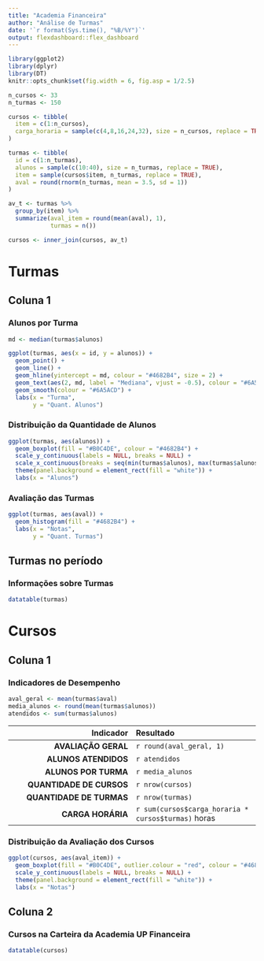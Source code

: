 ```yaml
---
title: "Academia Financeira"
author: "Análise de Turmas"
date: '`r format(Sys.time(), "%B/%Y")`'
output: flexdashboard::flex_dashboard
---
```


```r
library(ggplot2)
library(dplyr)
library(DT)
knitr::opts_chunk$set(fig.width = 6, fig.asp = 1/2.5)
```

```r
n_cursos <- 33
n_turmas <- 150

cursos <- tibble(
  item = c(1:n_cursos),
  carga_horaria = sample(c(4,8,16,24,32), size = n_cursos, replace = TRUE)
)

turmas <- tibble(
  id = c(1:n_turmas),
  alunos = sample(c(10:40), size = n_turmas, replace = TRUE),
  item = sample(cursos$item, n_turmas, replace = TRUE),
  aval = round(rnorm(n_turmas, mean = 3.5, sd = 1))
)

av_t <- turmas %>% 
  group_by(item) %>% 
  summarize(aval_item = round(mean(aval), 1),
            turmas = n())

cursos <- inner_join(cursos, av_t)
```

# Turmas

## Coluna 1

### Alunos por Turma
```r
md <- median(turmas$alunos)

ggplot(turmas, aes(x = id, y = alunos)) +
  geom_point() + 
  geom_line() + 
  geom_hline(yintercept = md, colour = "#4682B4", size = 2) + 
  geom_text(aes(2, md, label = "Mediana", vjust = -0.5), colour = "#6A5ACD") + 
  geom_smooth(colour = "#6A5ACD") +
  labs(x = "Turma",
       y = "Quant. Alunos")
```

### Distribuição da Quantidade de Alunos
```r
ggplot(turmas, aes(alunos)) + 
  geom_boxplot(fill = "#B0C4DE", colour = "#4682B4") + 
  scale_y_continuous(labels = NULL, breaks = NULL) +
  scale_x_continuous(breaks = seq(min(turmas$alunos), max(turmas$alunos), by = 5)) +
  theme(panel.background = element_rect(fill = "white")) +
  labs(x = "Alunos")
```


### Avaliação das Turmas

```r
ggplot(turmas, aes(aval)) + 
  geom_histogram(fill = "#4682B4") + 
  labs(x = "Notas",
       y = "Quant. Turmas")
```



## Turmas no período

### Informações sobre Turmas

```r
datatable(turmas)
```

# Cursos

## Coluna 1
### Indicadores de Desempenho

```r
aval_geral <- mean(turmas$aval)
media_alunos <- round(mean(turmas$alunos))
atendidos <- sum(turmas$alunos)
```

| Indicador | Resultado |
|---------------------------:|:---------------------------|
| **AVALIAÇÃO GERAL**      | `r round(aval_geral, 1)` |
| **ALUNOS ATENDIDOS**     | `r atendidos` |
| **ALUNOS POR TURMA**     | `r media_alunos` |
| **QUANTIDADE DE CURSOS** | `r nrow(cursos)` |
| **QUANTIDADE DE TURMAS** | `r nrow(turmas)` |
| **CARGA HORÁRIA** | `r sum(cursos$carga_horaria * cursos$turmas)` horas |


### Distribuição da Avaliação dos Cursos

```r
ggplot(cursos, aes(aval_item)) + 
  geom_boxplot(fill = "#B0C4DE", outlier.colour = "red", colour = "#4682B4") + 
  scale_y_continuous(labels = NULL, breaks = NULL) +
  theme(panel.background = element_rect(fill = "white")) +
  labs(x = "Notas")
```


## Coluna 2

### Cursos na Carteira da Academia UP Financeira
```r
datatable(cursos)
```

